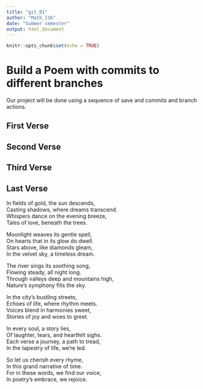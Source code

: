 ```yaml
---
title: "git_01"
author: "Math_116"
date: "Summer semester"
output: html_document
---
```


```r
knitr::opts_chunk$set(echo = TRUE)
```
# Build a Poem with commits to different branches
Our project will be done using a sequence of save and commits and branch actions.
<!-- Do not modify or change any text in "!--" bracketed areas such as this --- these are instructions to
you, if you change any of this the git program will notice it and compromise your git merging strategy !-->

## First Verse 
<!--Put the first five lines of a poem by Lewis Carrol in this section!-->

## Second Verse
<!--Put the first five lines of a poem by Robert Frost here!-->

## Third Verse
<!--Put the first two verses of The Walrus and the Carpenter here!-->

## Last Verse
<!--Put a short poem you created using chatGPT of 20 to 30 lines,here!-->

In fields of gold, the sun descends,  
Casting shadows, where dreams transcend.  
Whispers dance on the evening breeze,  
Tales of love, beneath the trees.  

Moonlight weaves its gentle spell,  
On hearts that in its glow do dwell.  
Stars above, like diamonds gleam,  
In the velvet sky, a timeless dream.  

The river sings its soothing song,  
Flowing steady, all night long.  
Through valleys deep and mountains high,  
Nature's symphony fills the sky.  

In the city's bustling streets,  
Echoes of life, where rhythm meets.  
Voices blend in harmonies sweet,  
Stories of joy and woes to greet.  

In every soul, a story lies,  
Of laughter, tears, and heartfelt sighs.  
Each verse a journey, a path to tread,  
In the tapestry of life, we're led.  

So let us cherish every rhyme,  
In this grand narrative of time.   
For in these words, we find our voice,  
In poetry's embrace, we rejoice.  
